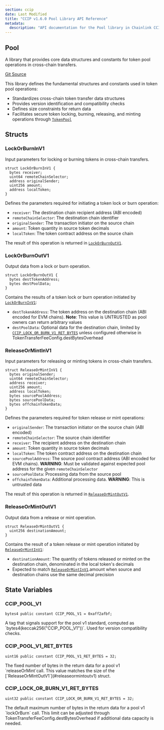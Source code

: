 ```yaml
---
section: ccip
date: Last Modified
title: "CCIP v1.6.0 Pool Library API Reference"
metadata:
  description: "API documentation for the Pool library in Chainlink CCIP v1.6.0, providing token pool functions for cross-chain operations."
---
```



<CcipCommon callout="importCCIPPackage160" />

## Pool

A library that provides core data structures and constants for token pool operations in cross-chain transfers.

[Git Source](https://github.com/smartcontractkit/chainlink-ccip/blob/contracts-ccip-release/1.6.0/chains/evm/contracts/libraries/Pool.sol)

<Aside>

This library defines the fundamental structures and constants used in token pool operations:

- Standardizes cross-chain token transfer data structures
- Provides version identification and compatibility checks
- Defines size constraints for return data
- Facilitates secure token locking, burning, releasing, and minting operations through [`TokenPool`](/ccip/api-reference/evm/v1.6.0/token-pool)

</Aside>

## Structs

### LockOrBurnInV1

Input parameters for locking or burning tokens in cross-chain transfers.

```solidity
struct LockOrBurnInV1 {
  bytes receiver;
  uint64 remoteChainSelector;
  address originalSender;
  uint256 amount;
  address localToken;
}
```

<Aside>

Defines the parameters required for initiating a token lock or burn operation:

- `receiver`: The destination chain recipient address (ABI encoded)
- `remoteChainSelector`: The destination chain identifier
- `originalSender`: The transaction initiator on the source chain
- `amount`: Token quantity in source token decimals
- `localToken`: The token contract address on the source chain

The result of this operation is returned in [`LockOrBurnOutV1`](#lockorburnoutv1).

</Aside>

### LockOrBurnOutV1

Output data from a lock or burn operation.

```solidity
struct LockOrBurnOutV1 {
  bytes destTokenAddress;
  bytes destPoolData;
}
```

<Aside>

Contains the results of a token lock or burn operation initiated by [`LockOrBurnInV1`](#lockorburninv1):

- `destTokenAddress`: The token address on the destination chain (ABI encoded for EVM chains). **Note**: This value is UNTRUSTED as pool owners can return arbitrary values
- `destPoolData`: Optional data for the destination chain, limited by [`CCIP_LOCK_OR_BURN_V1_RET_BYTES`](#ccip_lock_or_burn_v1_ret_bytes) unless configured otherwise in TokenTransferFeeConfig.destBytesOverhead

</Aside>

### ReleaseOrMintInV1

Input parameters for releasing or minting tokens in cross-chain transfers.

```solidity
struct ReleaseOrMintInV1 {
  bytes originalSender;
  uint64 remoteChainSelector;
  address receiver;
  uint256 amount;
  address localToken;
  bytes sourcePoolAddress;
  bytes sourcePoolData;
  bytes offchainTokenData;
}
```

<Aside>

Defines the parameters required for token release or mint operations:

- `originalSender`: The transaction initiator on the source chain (ABI encoded)
- `remoteChainSelector`: The source chain identifier
- `receiver`: The recipient address on the destination chain
- `amount`: Token quantity in source token decimals
- `localToken`: The token contract address on the destination chain
- `sourcePoolAddress`: The source pool contract address (ABI encoded for EVM chains). **WARNING**: Must be validated against expected pool address for the given `remoteChainSelector`
- `sourcePoolData`: Processing data from the source pool
- `offchainTokenData`: Additional processing data. **WARNING**: This is untrusted data

The result of this operation is returned in [`ReleaseOrMintOutV1`](#releaseormintoutv1).

</Aside>

### ReleaseOrMintOutV1

Output data from a release or mint operation.

```solidity
struct ReleaseOrMintOutV1 {
  uint256 destinationAmount;
}
```

<Aside>

Contains the result of a token release or mint operation initiated by [`ReleaseOrMintInV1`](#releaseormintinv1):

- `destinationAmount`: The quantity of tokens released or minted on the destination chain, denominated in the local token's decimals
- Expected to match [`ReleaseOrMintInV1`](#releaseormintinv1).amount when source and destination chains use the same decimal precision

</Aside>

## State Variables

### CCIP_POOL_V1

```solidity
bytes4 public constant CCIP_POOL_V1 = 0xaff2afbf;
```

<Aside>
  A tag that signals support for the pool v1 standard, computed as `bytes4(keccak256("CCIP_POOL_V1"))`. Used for version
  compatibility checks.
</Aside>

### CCIP_POOL_V1_RET_BYTES

```solidity
uint16 public constant CCIP_POOL_V1_RET_BYTES = 32;
```

<Aside>
  The fixed number of bytes in the return data for a pool v1 `releaseOrMint`call. This value matches the size of the
  [`ReleaseOrMintOutV1`](#releaseormintoutv1) struct.
</Aside>

### CCIP_LOCK_OR_BURN_V1_RET_BYTES

```solidity
uint32 public constant CCIP_LOCK_OR_BURN_V1_RET_BYTES = 32;
```

<Aside>
  The default maximum number of bytes in the return data for a pool v1 `lockOrBurn` call. This limit can be adjusted
  through TokenTransferFeeConfig.destBytesOverhead if additional data capacity is needed.
</Aside>
